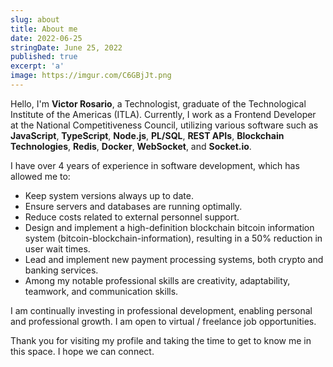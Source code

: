 ```yaml
---
slug: about
title: About me
date: 2022-06-25
stringDate: June 25, 2022
published: true
excerpt: 'a'
image: https://imgur.com/C6GBjJt.png
---
```


Hello, I'm **Victor Rosario**, a Technologist, graduate of the Technological Institute of the Americas (ITLA). Currently, I work as a Frontend Developer at the National Competitiveness Council, utilizing various software such as **JavaScript**, **TypeScript**, **Node.js**, **PL/SQL**, **REST APIs**, **Blockchain Technologies**, **Redis**, **Docker**, **WebSocket**, and **Socket.io**.

I have over 4 years of experience in software development, which has allowed me to:

- Keep system versions always up to date.
- Ensure servers and databases are running optimally.
- Reduce costs related to external personnel support.
- Design and implement a high-definition blockchain bitcoin information system (bitcoin-blockchain-information), resulting in a 50% reduction in user wait times.
- Lead and implement new payment processing systems, both crypto and banking services.
- Among my notable professional skills are creativity, adaptability, teamwork, and communication skills.

I am continually investing in professional development, enabling personal and professional growth. I am open to virtual / freelance job opportunities.

Thank you for visiting my profile and taking the time to get to know me in this space. I hope we can connect.

